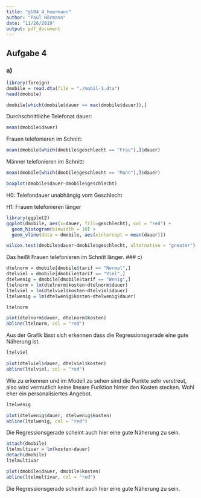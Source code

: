 ```yaml
---
title: "gl04_4_hoermann"
author: "Paul Hörmann"
date: "11/26/2019"
output: pdf_document
---
```


## Aufgabe 4
### a)
```r
library(foreign)
dmobile = read.dta(file = "./mobil-1.dta")
head(dmobile)
```
```r
dmobile[which(dmobile$dauer == max(dmobile$dauer)),]
```
Durchschnittliche Telefonat dauer:
```r
mean(dmobile$dauer)
```
Frauen telefonieren im Schnitt:
```r
mean(dmobile[which(dmobile$geschlecht == "Frau"),]$dauer)
```
Männer telefonieren im Schnitt:
```r
mean(dmobile[which(dmobile$geschlecht == "Mann"),]$dauer)
```
\pagebreak
```r
boxplot(dmobile$dauer~dmobile$geschlecht)
```

H0: Telefondauer unabhängig vom Geschlecht

H1: Frauen telefonieren länger
```r
library(ggplot2)
ggplot(dmobile, aes(x=dauer, fill=geschlecht), col = "red") +
  geom_histogram(binwidth = 10) +
  geom_vline(data = dmobile, aes(xintercept = mean(dauer)))
```

```r
wilcox.test(dmobile$dauer~dmobile$geschlecht, alternative = "greater")
```
Das heißt Frauen telefonieren im Schnitt länger.
### c)
```r
dtelnorm = dmobile[dmobile$tarif == "Normal",]
dtelviel = dmobile[dmobile$tarif == "Viel",]
dtelwenig = dmobile[dmobile$tarif == "Wenig",]
ltelnorm = lm(dtelnorm$kosten~dtelnorm$dauer)
ltelviel = lm(dtelviel$kosten~dtelviel$dauer)
ltelwenig = lm(dtelwenig$kosten~dtelwenig$dauer)
```
\newpage
```r
ltelnorm
```
```r
plot(dtelnorm$dauer, dtelnorm$kosten)
abline(ltelnorm, col = "red")
```

Aus der Grafik lässt sich erkennen dass die Regressionsgerade eine gute Näherung ist.
\pagebreak
```r
ltelviel
```
```r
plot(dtelviel$dauer, dtelviel$kosten)
abline(ltelviel, col = "red")
```

Wie zu erkennen und im Modell zu sehen sind die Punkte sehr verstreut, also wird vermutlich keine lineare Funktion hinter den Kosten stecken. Wohl eher ein personalisiertes Angebot.
\pagebreak
```r
ltelwenig
```
```r
plot(dtelwenig$dauer, dtelwenig$kosten)
abline(ltelwenig, col = "red")
```

Die Regressionsgerade scheint auch hier eine gute Näherung zu sein.
\pagebreak
```r
attach(dmobile)
ltelmultivar = lm(kosten~dauer)
detach(dmobile)
ltelmultivar
```
```r
plot(dmobile$dauer, dmobile$kosten)
abline(ltelmultivar, col = "red")
```

Die Regressionsgerade scheint auch hier eine gute Näherung zu sein.